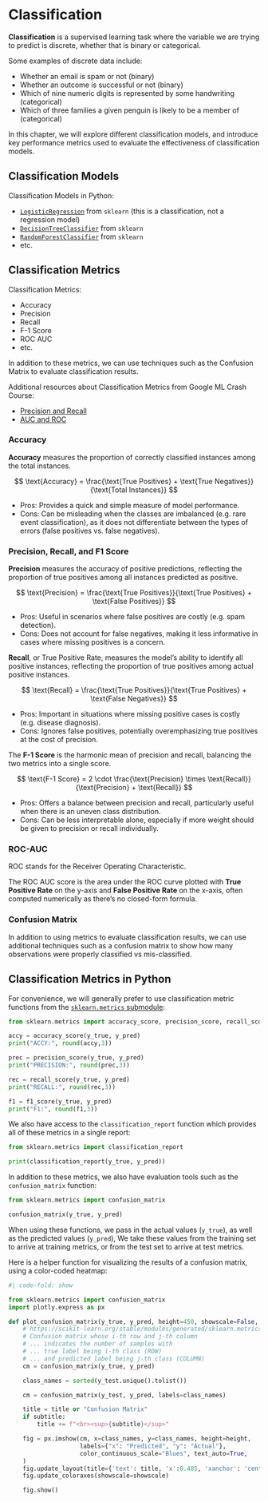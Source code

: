 # Classification

**Classification** is a supervised learning task where the variable we are trying to predict is discrete, whether that is binary or categorical.

Some examples of discrete data include:

  + Whether an email is spam or not (binary)
  + Whether an outcome is successful or not (binary)
  + Which of nine numeric digits is represented by some handwriting (categorical)
  + Which of three families a given penguin is likely to be a member of (categorical)

In this chapter, we will explore different classification models, and introduce key performance metrics used to evaluate the effectiveness of classification models.



## Classification Models

Classification Models in Python:

  + [`LogisticRegression`](https://scikit-learn.org/1.5/modules/generated/sklearn.linear_model.LogisticRegression.html) from `sklearn` (this is a classification, not a regression model)
  + [`DecisionTreeClassifier`](https://scikit-learn.org/stable/modules/generated/sklearn.tree.DecisionTreeClassifier.html) from `sklearn`
  + [`RandomForestClassifier`](https://scikit-learn.org/stable/modules/generated/sklearn.ensemble.RandomForestClassifier.html) from `sklearn`
  + etc.



## Classification Metrics

Classification Metrics:

  + Accuracy
  + Precision
  + Recall
  + F-1 Score
  + ROC AUC
  + etc.

In addition to these metrics, we can use techniques such as the Confusion Matrix to evaluate classification results.

Additional resources about Classification Metrics from Google ML Crash Course:

  + [Precision and Recall](https://developers.google.com/machine-learning/crash-course/classification/accuracy-precision-recall)
  + [AUC and ROC](https://developers.google.com/machine-learning/crash-course/classification/roc-and-auc)

### Accuracy

**Accuracy** measures the proportion of correctly classified instances among the total instances.


$$
\text{Accuracy} = \frac{\text{True Positives} + \text{True Negatives}}{\text{Total Instances}}
$$

  + Pros: Provides a quick and simple measure of model performance.
  + Cons: Can be misleading when the classes are imbalanced (e.g. rare event classification), as it does not differentiate between the types of errors (false positives vs. false negatives).



### Precision, Recall, and F1 Score





**Precision** measures the accuracy of positive predictions, reflecting the proportion of true positives among all instances predicted as positive.


$$
\text{Precision} = \frac{\text{True Positives}}{\text{True Positives} + \text{False Positives}}
$$

  + Pros: Useful in scenarios where false positives are costly (e.g. spam detection).
  + Cons: Does not account for false negatives, making it less informative in cases where missing positives is a concern.


**Recall**, or True Positive Rate, measures the model's ability to identify all positive instances, reflecting the proportion of true positives among actual positive instances.


$$
\text{Recall} = \frac{\text{True Positives}}{\text{True Positives} + \text{False Negatives}}
$$

  + Pros: Important in situations where missing positive cases is costly (e.g. disease diagnosis).
  + Cons: Ignores false positives, potentially overemphasizing true positives at the cost of precision.


The **F-1 Score** is the harmonic mean of precision and recall, balancing the two metrics into a single score.

$$
\text{F-1 Score} = 2 \cdot \frac{\text{Precision} \times \text{Recall}}{\text{Precision} + \text{Recall}}
$$


  + Pros: Offers a balance between precision and recall, particularly useful when there is an uneven class distribution.
  + Cons: Can be less interpretable alone, especially if more weight should be given to precision or recall individually.



### ROC-AUC

ROC stands for the Receiver Operating Characteristic.

The ROC AUC score is the area under the ROC curve plotted with **True Positive Rate** on the y-axis and **False Positive Rate** on the x-axis, often computed numerically as there's no closed-form formula.




### Confusion Matrix

In addition to using metrics to evaluate classification results, we can use additional techniques such as a confusion matrix to show how many observations were properly classified vs mis-classified.




## Classification Metrics in Python


For convenience, we will generally prefer to use classification metric functions from the [`sklearn.metrics` submodule](https://scikit-learn.org/stable/modules/model_evaluation.html#classification-metrics):


```python
from sklearn.metrics import accuracy_score, precision_score, recall_score, f1_score

accy = accuracy_score(y_true, y_pred)
print("ACCY:", round(accy,3))

prec = precision_score(y_true, y_pred)
print("PRECISION:", round(prec,3))

rec = recall_score(y_true, y_pred)
print("RECALL:", round(rec,3))

f1 = f1_score(y_true, y_pred)
print("F1:", round(f1,3))
```

We also have access to the `classification_report` function which provides all of these metrics in a single report:

```python
from sklearn.metrics import classification_report

print(classification_report(y_true, y_pred))
```

In addition to these metrics, we also have evaluation tools such as the `confusion_matrix` function:

```python
from sklearn.metrics import confusion_matrix

confusion_matrix(y_true, y_pred)
```

When using these functions, we pass in the actual values (`y_true`), as well as the predicted values (`y_pred`), We take these values from the training set to arrive at training metrics, or from the test set to arrive at test metrics.


Here is a helper function for visualizing the results of a confusion matrix, using a color-coded heatmap:

```python
#| code-fold: show

from sklearn.metrics import confusion_matrix
import plotly.express as px

def plot_confusion_matrix(y_true, y_pred, height=450, showscale=False, title=None, subtitle=None):
    # https://scikit-learn.org/stable/modules/generated/sklearn.metrics.confusion_matrix.html
    # Confusion matrix whose i-th row and j-th column
    # ... indicates the number of samples with
    # ... true label being i-th class (ROW)
    # ... and predicted label being j-th class (COLUMN)
    cm = confusion_matrix(y_true, y_pred)

    class_names = sorted(y_test.unique().tolist())

    cm = confusion_matrix(y_test, y_pred, labels=class_names)

    title = title or "Confusion Matrix"
    if subtitle:
        title += f"<br><sup>{subtitle}</sup>"

    fig = px.imshow(cm, x=class_names, y=class_names, height=height,
                    labels={"x": "Predicted", "y": "Actual"},
                    color_continuous_scale="Blues", text_auto=True,
    )
    fig.update_layout(title={'text': title, 'x':0.485, 'xanchor': 'center'})
    fig.update_coloraxes(showscale=showscale)

    fig.show()


```
